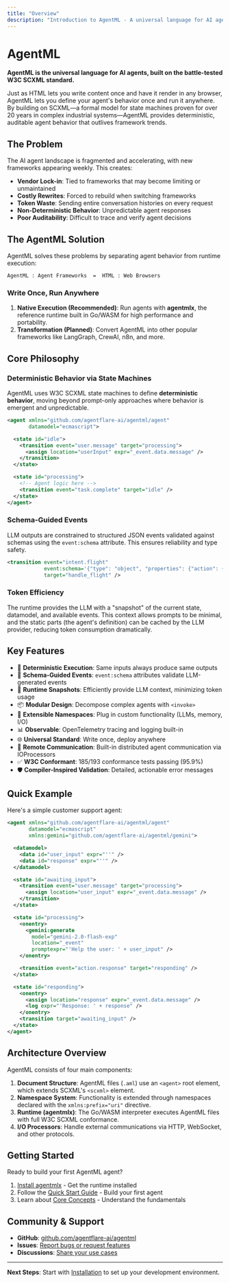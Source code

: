 ```yaml
---
title: "Overview"
description: "Introduction to AgentML - A universal language for AI agents built on W3C SCXML"
---
```


# AgentML

**AgentML is the universal language for AI agents, built on the battle-tested W3C SCXML standard.**

Just as HTML lets you write content once and have it render in any browser, AgentML lets you define your agent's behavior once and run it anywhere. By building on SCXML—a formal model for state machines proven for over 20 years in complex industrial systems—AgentML provides deterministic, auditable agent behavior that outlives framework trends.

## The Problem

The AI agent landscape is fragmented and accelerating, with new frameworks appearing weekly. This creates:

- **Vendor Lock-in**: Tied to frameworks that may become limiting or unmaintained
- **Costly Rewrites**: Forced to rebuild when switching frameworks
- **Token Waste**: Sending entire conversation histories on every request
- **Non-Deterministic Behavior**: Unpredictable agent responses
- **Poor Auditability**: Difficult to trace and verify agent decisions

## The AgentML Solution

AgentML solves these problems by separating agent behavior from runtime execution:

```
AgentML : Agent Frameworks  =  HTML : Web Browsers
```

### Write Once, Run Anywhere

1. **Native Execution (Recommended)**: Run agents with **agentmlx**, the reference runtime built in Go/WASM for high performance and portability.
2. **Transformation (Planned)**: Convert AgentML into other popular frameworks like LangGraph, CrewAI, n8n, and more.

## Core Philosophy

### Deterministic Behavior via State Machines

AgentML uses W3C SCXML state machines to define **deterministic behavior**, moving beyond prompt-only approaches where behavior is emergent and unpredictable.

```xml
<agent xmlns="github.com/agentflare-ai/agentml/agent"
       datamodel="ecmascript">

  <state id="idle">
    <transition event="user.message" target="processing">
      <assign location="userInput" expr="_event.data.message" />
    </transition>
  </state>

  <state id="processing">
    <!-- Agent logic here -->
    <transition event="task.complete" target="idle" />
  </state>
</agent>
```

### Schema-Guided Events

LLM outputs are constrained to structured JSON events validated against schemas using the `event:schema` attribute. This ensures reliability and type safety.

```xml
<transition event="intent.flight"
            event:schema='{"type": "object", "properties": {"action": {"type": "string", "enum": ["search", "book", "cancel"]}}}'
            target="handle_flight" />
```

### Token Efficiency

The runtime provides the LLM with a "snapshot" of the current state, datamodel, and available events. This context allows prompts to be minimal, and the static parts (the agent's definition) can be cached by the LLM provider, reducing token consumption dramatically.

## Key Features

- 🎯 **Deterministic Execution**: Same inputs always produce same outputs
- 📝 **Schema-Guided Events**: `event:schema` attributes validate LLM-generated events
- 🔄 **Runtime Snapshots**: Efficiently provide LLM context, minimizing token usage
- 📦 **Modular Design**: Decompose complex agents with `<invoke>`
- 🔌 **Extensible Namespaces**: Plug in custom functionality (LLMs, memory, I/O)
- 📊 **Observable**: OpenTelemetry tracing and logging built-in
- 🌐 **Universal Standard**: Write once, deploy anywhere
- 🔗 **Remote Communication**: Built-in distributed agent communication via IOProcessors
- ✅ **W3C Conformant**: 185/193 conformance tests passing (95.9%)
- 🛡️ **Compiler-Inspired Validation**: Detailed, actionable error messages

## Quick Example

Here's a simple customer support agent:

```xml
<agent xmlns="github.com/agentflare-ai/agentml/agent"
       datamodel="ecmascript"
       xmlns:gemini="github.com/agentflare-ai/agentml/gemini">

  <datamodel>
    <data id="user_input" expr="''" />
    <data id="response" expr="''" />
  </datamodel>

  <state id="awaiting_input">
    <transition event="user.message" target="processing">
      <assign location="user_input" expr="_event.data.message" />
    </transition>
  </state>

  <state id="processing">
    <onentry>
      <gemini:generate
        model="gemini-2.0-flash-exp"
        location="_event"
        promptexpr="'Help the user: ' + user_input" />
    </onentry>

    <transition event="action.response" target="responding" />
  </state>

  <state id="responding">
    <onentry>
      <assign location="response" expr="_event.data.message" />
      <log expr="'Response: ' + response" />
    </onentry>
    <transition target="awaiting_input" />
  </state>
</agent>
```

## Architecture Overview

AgentML consists of four main components:

1. **Document Structure**: AgentML files (`.aml`) use an `<agent>` root element, which extends SCXML's `<scxml>` element.
2. **Namespace System**: Functionality is extended through namespaces declared with the `xmlns:prefix="uri"` directive.
3. **Runtime (agentmlx)**: The Go/WASM interpreter executes AgentML files with full W3C SCXML conformance.
4. **I/O Processors**: Handle external communications via HTTP, WebSocket, and other protocols.

## Getting Started

Ready to build your first AgentML agent?

1. [Install agentmlx](/installation) - Get the runtime installed
2. Follow the [Quick Start Guide](/quick-start) - Build your first agent
3. Learn about [Core Concepts](/concepts/event-driven-llm) - Understand the fundamentals

## Community & Support

- **GitHub**: [github.com/agentflare-ai/agentml](https://github.com/agentflare-ai/agentml)
- **Issues**: [Report bugs or request features](https://github.com/agentflare-ai/agentml/issues)
- **Discussions**: [Share your use cases](https://github.com/agentflare-ai/agentml/discussions)

---

**Next Steps**: Start with [Installation](/installation) to set up your development environment.
